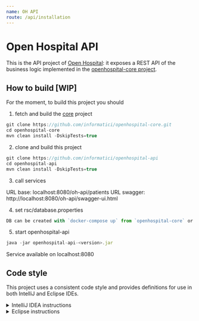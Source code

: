 ```yaml
---
name: OH API
route: /api/installation
---
```


# Open Hospital API

This is the API project of [Open Hospital][openhospital]: it exposes a REST API of the business logic implemented in the [openhospital-core project][core].  

## How to build [WIP]

For the moment, to build this project you should 

 1. fetch and build the [core] project
    
```jsx
git clone https://github.com/informatici/openhospital-core.git
cd openhospital-core
mvn clean install -DskipTests=true
```

 2. clone and build this project

```jsx
git clone https://github.com/informatici/openhospital-api
cd openhospital-api
mvn clean install -DskipTests=true
```

 3. call services

 URL base: localhost:8080/oh-api/patients
 URL swagger: http://localhost:8080/oh-api/swagger-ui.html

 4. set rsc/database.properties
 
```jsx
DB can be created with `docker-compose up` from `openhospital-core` or using a dedicated MySQL server
```

 5. start openhospital-api

```jsx
java -jar openhospital-api-<version>.jar
```
Service available on localhost:8080


## Code style

This project uses a consistent code style and provides definitions for use in both IntelliJ and Eclipse IDEs.

<details><summary>IntelliJ IDEA instructions</summary>

For IntelliJ IDEA the process for importing the code style is:

* Select *Settings* in the *File* menu
* Select *Editor*
* Select *Code Style*
* Expand the menu item and select *Java*
* Go to *Scheme* at the top, click on the setting button by the side of the drop-down list
* Select *Import Scheme*
* Select *IntelliJ IDE code style XML*
* Navigate to the location of the file which relative to the project root is:  `.ide-settings/idea/OpenHospital-code-style-configuration.xml`
* Select *OK* 
* At this point the code style is stored as part of the IDE and is used for **all** projects opened in the editor.  To restrict the settings to just this project again select the setting button by the side of the *Scheme* list and select *Copy to Project...*. If successful a notice appears in the window that reads: *For current project*.

</details>

<details><summary>Eclipse instructions</summary>

For Eclipse the process requires loading the formatting style and the import order separately.

* Select *Preferences* in the *Window* menu
* Select *Java*
* Select *Code Style* and expand the menu
* Select *Formatter*
* Select the *Import...* button
* Navigate to the location of the file which relative to the project root is:  `.ide-settings/eclipse/OpenHospital-Java-CodeStyle-Formatter.xml`
* Select *Open*
* At this point the code style is stored and is applicable to all projects opened in the IDE.  To restrict the settings just to this project select *Configure Project Specific Settings...* in the upper right.  In the next dialog select the *openhospital* repository and select *OK*.  In the next dialog select the *Enable project specific settings* checkbox.  Finally select *Apply and Close*.
* Back in the *Code Style* menu area, select *Organize Imports*
* Select *Import...*
* Navigate to the location of the file which relative to the project root is:  `.ide-settings/eclipse/OpenHospital.importorder`
* Select *Open*
* As with the formatting styles the import order is applicable to all projects.  In order to change it just for this project repeat the same steps as above for *Configure Project Specific Settings...*
 
</details> 

[openhospital]: https://www.open-hospital.org/
[core]: https://github.com/informatici/openhospital/openhospital-core